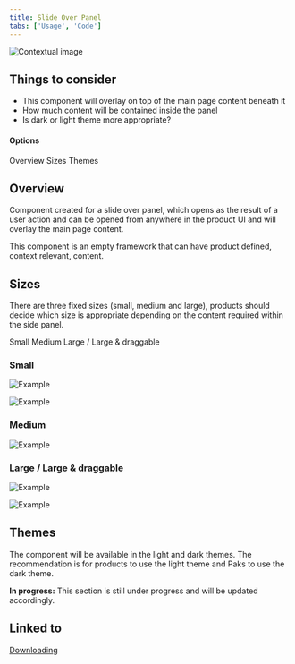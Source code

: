 ```yaml
---
title: Slide Over Panel
tabs: ['Usage', 'Code']
---
```


<Row>
  <Column colLg={8}>

![Contextual image](images/0.png)

  </Column>
</Row>

## Things to consider
- This component will overlay on top of the main page content beneath it
- How much content will be contained inside the panel
- Is dark or light theme more appropriate? 

#### Options

<AnchorLinks>
  <AnchorLink>Overview</AnchorLink>
  <AnchorLink>Sizes</AnchorLink>
  <AnchorLink>Themes</AnchorLink>
</AnchorLinks>

## Overview

Component created for a slide over panel, which opens as the result of a user
action and can be opened from anywhere in the product UI and will overlay the
main page content. 

This component is an empty framework that can have product defined, context
relevant, content.

## Sizes

There are three fixed sizes (small, medium and large), products should decide
which size is appropriate depending on the content required within the side
panel. 

<AnchorLinks small>
  <AnchorLink>Small</AnchorLink>
  <AnchorLink>Medium</AnchorLink>
  <AnchorLink to="#large--large--draggable">Large / Large & draggable</AnchorLink>
</AnchorLinks>

### Small

<Row>
  <Column colLg={10}>

![Example](images/1.png)

  </Column>
</Row>
<Row>
  <Column colLg={10}>

![Example](images/2.png)

  </Column>
</Row>

### Medium

<Row>
  <Column colLg={10}>

![Example](images/3.png)

  </Column>
</Row>

### Large / Large & draggable

<Row>
  <Column colLg={10}>

![Example](images/4.png)

  </Column>
</Row>
<Row>
  <Column colLg={10}>

![Example](images/5.png)

  </Column>
</Row>

## Themes

The component will be available in the light and dark themes. The
recommendation is for products to use the light theme and Paks to use the
dark theme.

<InlineNotification kind="warning">

  **In progress:** This section is still under progress and will be updated accordingly.

</InlineNotification>

## Linked to

[Downloading](../../common-patterns/downloading)
